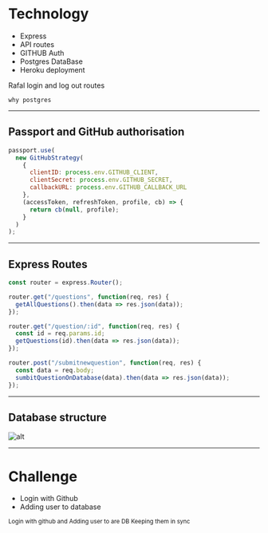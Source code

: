 
# Technology

- Express
- API routes
- GITHUB Auth
- Postgres DataBase 
- Heroku deployment

<Notes>
   Rafal
    login and log out routes


    why postgres

</Notes>

---
## Passport and GitHub authorisation
```jsx
passport.use(
  new GitHubStrategy(
    {
      clientID: process.env.GITHUB_CLIENT,
      clientSecret: process.env.GITHUB_SECRET,
      callbackURL: process.env.GITHUB_CALLBACK_URL
    },
    (accessToken, refreshToken, profile, cb) => {
      return cb(null, profile);
    }
  )
);
```

---

## Express Routes

```jsx 
const router = express.Router();

router.get("/questions", function(req, res) {
  getAllQuestions().then(data => res.json(data));
});

router.get("/question/:id", function(req, res) {
  const id = req.params.id;
  getQuestions(id).then(data => res.json(data));
});

router.post("/submitnewquestion", function(req, res) {
  const data = req.body;
  sumbitQuestionOnDatabase(data).then(data => res.json(data));
});
``` 
---

## Database structure

![alt](./screenshots/db.png)

---


# Challenge 

- Login with Github
- Adding user to database


<Small name='james' quote='@ Rafal, dont copy and paste'/>

<Notes>
Login with github and
Adding user to are DB
Keeping them in sync
</Notes>

